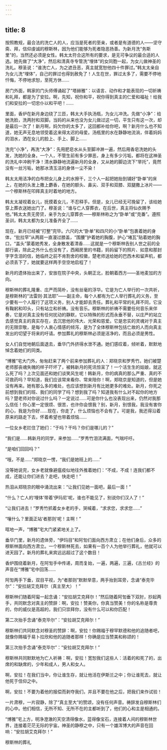 ```yaml
---
---
---
```

title: 8
---



按照教规，最合法的洗亡人的人，应当是死者的至亲，或者是有道德的人——坚守斋、拜，信仰虔诚的穆斯林，因为他们能够为死者隐恶扬善。为新月洗“务斯里”的，当然还必须是女性。韩太太符合这所有的要求，是无可争议的最合适的人选。她先做了“大净”，然后和清真寺专管洗“埋体”的女同胞一起，为女儿做神圣的洗礼。穆圣说：“谁洗亡人，为之遮丑恶，真主就宽恕他四十件罪过。”韩太太亲自为女儿洗“埋体”，自己的罪过也得到赦免了！人生在世，罪过太多了，需要不停地忏悔，不停地求恕，至死方休……

房门外面，韩家的门头师傅诵起了“塔赫雅”：以语言、动作和才能表现的一切祈祷和礼拜，都是为了安拉。啊，先知，祝你和平，祝你得到真主的仁爱和福祉！给我们和安拉的一切忠仆以和平吧！……

里面，香炉在新月身边绕了三匝，韩太大手执汤瓶，为女儿冲洗。先做“小净”：给她洗脸，洗两肘和双脚。当妈的从来也没为女儿做过这一切，平生只有这一次，却是最后一次了！新月啊，妈欠你的太多了，这回都补给你吧，啊？新月什么也不知道，她无声无息地领受着这来得太迟的母爱。汤瓶里的水在静静地流淌，伴着妈妈的泪水，洒在女儿的脸上、手上、脚上……

洗完“小净”，再洗“大净”：先用肥皂水从头至脚冲淋一遍，然后用香皂洗她的头发，洗她的全身。一个人，不管生前有多少罪恶，身上有多少污垢，都将在这神圣的洗礼中冲刷干净！清水静静地流遍新月的全身，又从她的脚边流下“旱托”，竟然没有一丝污垢，她那冰清玉洁的身体一尘不染！

韩太太用洁净的白布把女儿身上的水擦干，三个人一起把她抬到铺好“卧单”的床上，在她的头发上撒上麝香，在她的额头、鼻尖、双手和双膝、双腿撒上冰片——一个穆斯林在叩拜真主时着地的地方。

韩太太凝视着女儿，抚摸着女儿，不忍释手。但是，女儿已经无可挽留了，该给她穿上葬衣送她出门了。穆圣说：“谁与亡人穿葬衣，在后世，真主将仙衣赐予他。”韩太太责无旁贷，亲手为女儿穿葬衣——穆斯林称之为“卧单”或“克番”。遵照圣训，韩太太都为女儿准备齐全了……

现在，新月已经被“打整”完毕。六尺的大“卧单”和四尺的小“卧单”包裹着她的身体，“批拉罕”从两肩一直漫过膝盖，“围腰”护着她的胸腹，护心“堵瓦”贴着她的胸口，“盖头”蒙着她秀发，全身散发着清香……这就是一个穆斯林告别人世之前的全部行装，除此之外什么也没有了，西厢房里的书籍，妈妈留下的照片、如意和那封字字含泪的信，她临终之前不肯割舍的校徽，楚老师送给她的巴西木和留声机，都必须丢下了，她就要这样两手空空地启程了！

新月的遗体抬出来了，安放在院子中央，头朝正北，脸朝着西方——圣地麦加的方向。

穆斯林的葬礼隆重、庄严而简朴，没有丝毫的浮华。它是为亡人举行的一次共祈，是穆斯林的“法雷则·其法耶”——副主命，每个人都有为亡人举行葬礼的义务，至少要有一个人履行了这项义务，别人才能卸去责任。葬礼和平常的礼拜不同，它没有鞠躬和叩头，只有站立和祈祷。没有音乐。穆斯林的祈祷不需要任何音乐来伴奏，它是对真主没有任何扰动的静默，它以特殊的形式而永垂不替，以庄严的站立去感觉真主的真实存在，去沉思他的伟大、光荣和慈爱。它是忠实的灵魂对于真主的无限崇敬，是每个人衷心情感的倾泻，是为了全体穆斯林包括亡故的人而向真主发出的切望于将来的吁请。参加葬礼的穆斯林必须是洁净的，而且必须是男性。

女人们自觉地朝后面退去，垂华门外挤得水泄不通。她们感叹着，倾听着，默默地悼念着她们的同类。

“博雅”宅大门外，匆匆赶来了两个前来参加葬礼的人：郑晓京和罗秀竹。她们被楚老师那丧魂失魄的样子吓坏了，被韩新月的死讯惊呆了！一个活生生的姑娘，就这么死了吗？上次见面还和她们谈笑风生呢！韩新月，你的病真的那么严重、真的不可救药吗？早知道，我们应该常来看你、常来陪你！啊，郑晓京是知道的，但是她没有再来。她有那么多的难处，也应该想到新月有比她更多的难处。新月，你死之前想到我们的班、我们的同学了吗？想到我了吗？知道我有什么对不起你的地方吗？楚老师对你说过什么吗？一定说过……可是你什么也没表现出来，仍然对我那么信任！你心里一定很烦、很苦，也许你会恨我？别，新月，别恨我，我没有害你的心，我是为你好……现在，你走了，什么烦恼也不会有了。可是我，我还得沿着原来的路走下去，怀着希望也带着烦恼……

一位女乡老拦住了她们：“于吗？干吗？你们是哪儿的？”

“我们是……韩新月的同学，来参加……”罗秀竹泪流满面，气喘吁吁。

“是咱们回回吗？”

“哦，不是……”郑晓京一愣，“我们是她班上的……”

没等她说完，女乡老就像避瘟疫似地往外推着她们：“不成，不成！连我们都不成，还能让你们进去？走吧，快走吧！”

热泪从郑晓京的眼中涌流出来：“让我们见她一面吧，最后一面！”

“什么？亡人的‘埋体’带着‘伊玛尼’呢，谁也不能见了，别说你们汉人了！”

“让我们进去！”罗秀竹抓着女乡老的手，哭喊着，“求求您，求求您……”

“嚷什么？里面正站‘者那则’呢！主啊！”

哐地一声，“博雅”宅大门紧紧地关上了。

垂华门里，新月的遗体旁，“伊玛目”和阿訇们面向西方肃立；在他们身后，众多的穆斯林面向西方肃立。一个穆斯林死去，如果有一百个人为他举行葬礼，他就可以进天园了。新月的葬礼来宾远远超过了这个数目！

香炉围绕着新月，在阿訇手中传递，周而复始，一遍，两遍，三遍，《古兰经》的声音在“博雅”宅中回荡……

阿訇两手下垂，双目平视，为“者那则”默默举意，两手抬到耳旁，念诵“泰克毕尔”：“安拉胡艾克拜尔（真主至大）！”

穆斯林们随着阿匐一起念诵：“安拉胡艾克拜尔！”然后随着阿訇垂下双肘，抄起两手，共同默念对真主的赞辞：啊，安拉！赞美你，你真当赞美！你的名称是尊贵的，你的威仪是高超的，我们只崇拜你，没有什么可以和你匹配！

第二次抬手念诵“泰克毕尔”：“安拉胡艾克拜尔！”

穆斯林们共同默念对穆圣的赞辞：啊，安拉！你赐福于穆罕默德和他的追随者吧，就像你赐福于易卜拉欣和他的追随者那样！你确是应当赞美和称颂的！

第三次抬手念诵“泰克毕尔”：“安拉胡艾克拜尔！”

穆斯林共同默默地为亡人祈祷：啊，安拉！宽恕我们这些人：活着的和死了的，出席的和缺席的，少年和成人，男人和女人。

啊，安拉！在我们当中，你让谁生存，就让他活在伊斯兰之中；你让谁死去，就让他死于信仰之中。

啊，安拉！不要为着他的报偿而剥夺我们，并且不要在他之后，把我们来作试验！

一片肃穆，一片寂静，除了“真主至大”的赞颂，没有任何声音。祷辞发自穆斯林们的心中。他们相信，无所不知、无所不在的主都听到了，他们的心和主是相通的。

“博雅”宅上方，明净澄澈的天空清得像水，蓝得像宝石，连接着人间的穆斯林世界，连接着茫茫无际的宇宙。神圣的静穆之中，只有一个雄浑博大的声音在回响：“安拉胡艾克拜尔！”

穆斯林的葬礼